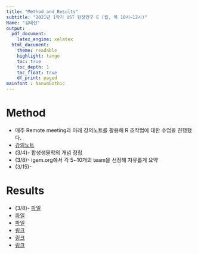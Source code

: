 ```yaml
---
title: "Method_and_Results"
subtitle: "2021년 1학기 UST 현장연구 E (월, 목 10시~12시)"
Name: "김태현"
output:
  pdf_document:
    latex_engine: xelatex
  html_document:
    theme: readable
    highlight: tango
    toc: true
    toc_depth: 1
    toc_float: true
    df_print: paged
mainfont : NanumGothic
---
```

# Method
* 매주 Remote meeting과 아래 강의노트를 활용해 R 조작법에 대한 수업을 진행했다.
* [강의노트](https://greendaygh.github.io/researchE2021/ResearchE-lecturenote.html)
* (3/4)- 합성생물학의 개념 정립
* (3/8)- igem.org에서 각 5~10개의 team을 선정해 자유롭게 요약
* (3/15)- 

# Results
* (3/8)- [파일](210311 현장연구_김태현_210311_160543.pdf)
* [파일](0315_김태현.pdf)
* [파일](Test_user03.pdf)
* [링크](https://th-kim310.github.io/ResearchE/)
* [링크](https://th-kim310.github.io/igemE/)
* [링크](https://th-kim310.github.io/researcheweb/)










